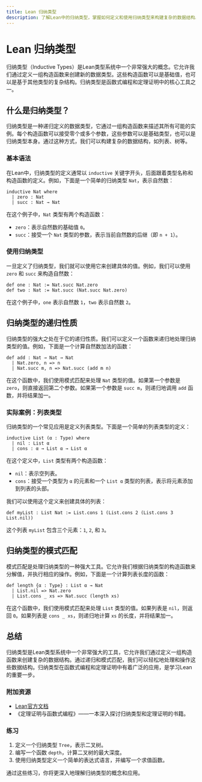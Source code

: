 ```yaml
---
title: Lean 归纳类型
description: 了解Lean中的归纳类型，掌握如何定义和使用归纳类型来构建复杂的数据结构。
---
```


# Lean 归纳类型

归纳类型（Inductive Types）是Lean类型系统中一个非常强大的概念。它允许我们通过定义一组构造函数来创建新的数据类型。这些构造函数可以是基础值，也可以是基于其他类型的复杂结构。归纳类型是函数式编程和定理证明中的核心工具之一。

## 什么是归纳类型？

归纳类型是一种递归定义的数据类型，它通过一组构造函数来描述其所有可能的实例。每个构造函数可以接受零个或多个参数，这些参数可以是基础类型，也可以是归纳类型本身。通过这种方式，我们可以构建复杂的数据结构，如列表、树等。

### 基本语法

在Lean中，归纳类型的定义通常以 `inductive` 关键字开头，后面跟着类型名称和构造函数的定义。例如，下面是一个简单的归纳类型 `Nat`，表示自然数：

```lean
inductive Nat where
  | zero : Nat
  | succ : Nat → Nat
```

在这个例子中，`Nat` 类型有两个构造函数：
- `zero`：表示自然数的基础值 `0`。
- `succ`：接受一个 `Nat` 类型的参数，表示当前自然数的后继（即 `n + 1`）。

### 使用归纳类型

一旦定义了归纳类型，我们就可以使用它来创建具体的值。例如，我们可以使用 `zero` 和 `succ` 来构造自然数：

```lean
def one : Nat := Nat.succ Nat.zero
def two : Nat := Nat.succ (Nat.succ Nat.zero)
```

在这个例子中，`one` 表示自然数 `1`，`two` 表示自然数 `2`。

## 归纳类型的递归性质

归纳类型的强大之处在于它的递归性质。我们可以定义一个函数来递归地处理归纳类型的值。例如，下面是一个计算自然数加法的函数：

```lean
def add : Nat → Nat → Nat
  | Nat.zero, n => n
  | Nat.succ m, n => Nat.succ (add m n)
```

在这个函数中，我们使用模式匹配来处理 `Nat` 类型的值。如果第一个参数是 `zero`，则直接返回第二个参数。如果第一个参数是 `succ m`，则递归地调用 `add` 函数，并将结果加一。

### 实际案例：列表类型

归纳类型的一个常见应用是定义列表类型。下面是一个简单的列表类型的定义：

```lean
inductive List (α : Type) where
  | nil : List α
  | cons : α → List α → List α
```

在这个定义中，`List` 类型有两个构造函数：
- `nil`：表示空列表。
- `cons`：接受一个类型为 `α` 的元素和一个 `List α` 类型的列表，表示将元素添加到列表的头部。

我们可以使用这个定义来创建具体的列表：

```lean
def myList : List Nat := List.cons 1 (List.cons 2 (List.cons 3 List.nil))
```

这个列表 `myList` 包含三个元素：`1`, `2`, 和 `3`。

## 归纳类型的模式匹配

模式匹配是处理归纳类型的一种强大工具。它允许我们根据归纳类型的构造函数来分解值，并执行相应的操作。例如，下面是一个计算列表长度的函数：

```lean
def length {α : Type} : List α → Nat
  | List.nil => Nat.zero
  | List.cons _ xs => Nat.succ (length xs)
```

在这个函数中，我们使用模式匹配来处理 `List` 类型的值。如果列表是 `nil`，则返回 `0`。如果列表是 `cons _ xs`，则递归地计算 `xs` 的长度，并将结果加一。

## 总结

归纳类型是Lean类型系统中一个非常强大的工具，它允许我们通过定义一组构造函数来创建复杂的数据结构。通过递归和模式匹配，我们可以轻松地处理和操作这些数据结构。归纳类型在函数式编程和定理证明中有着广泛的应用，是学习Lean的重要一步。

### 附加资源

- [Lean官方文档](https://leanprover.github.io/documentation/)
- 《定理证明与函数式编程》——一本深入探讨归纳类型和定理证明的书籍。

### 练习

1. 定义一个归纳类型 `Tree`，表示二叉树。
2. 编写一个函数 `depth`，计算二叉树的最大深度。
3. 使用归纳类型定义一个简单的表达式语言，并编写一个求值函数。

通过这些练习，你将更深入地理解归纳类型的概念和应用。